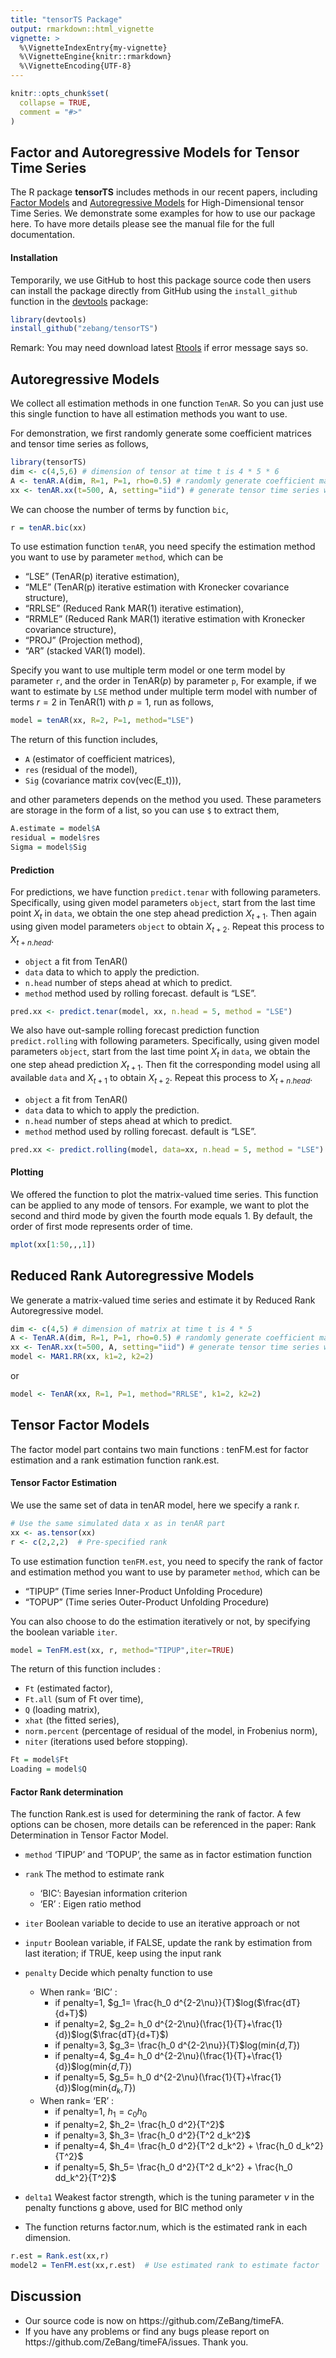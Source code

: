 ```yaml
---
title: "tensorTS Package"
output: rmarkdown::html_vignette
vignette: >
  %\VignetteIndexEntry{my-vignette}
  %\VignetteEngine{knitr::rmarkdown}
  %\VignetteEncoding{UTF-8}
---
```


```r
knitr::opts_chunk$set(
  collapse = TRUE,
  comment = "#>"
)
```

## Factor and Autoregressive Models for Tensor Time Series

The R package **tensorTS** includes methods in our recent papers, including [Factor Models](https://arxiv.org/abs/1905.07530) and [Autoregressive Models](https://arxiv.org/abs/1812.08916) for High-Dimensional tensor Time Series. We demonstrate some examples for how to use our package here. To have more details please see the manual file for the full documentation.

#### Installation

Temporarily, we use GitHub to host this package source code then users can install the package directly from GitHub using the `install_github` function in the [devtools](https://github.com/r-lib/devtools#readme) package:
```r
library(devtools)
install_github("zebang/tensorTS")
```

Remark: You may need download latest [Rtools](https://cran.r-project.org/bin/windows/Rtools/) if error message says so.

## Autoregressive Models

We collect all estimation methods in one function `TenAR`. So you can just use this single function to have all estimation methods you want to use.

For demonstration, we first randomly generate some coefficient matrices and tensor time series as follows,
```r
library(tensorTS)
dim <- c(4,5,6) # dimension of tensor at time t is 4 * 5 * 6
A <- tenAR.A(dim, R=1, P=1, rho=0.5) # randomly generate coefficient matrices with number of terms R = 1
xx <- tenAR.xx(t=500, A, setting="iid") # generate tensor time series with AR(1) structure
```

We can choose the number of terms by function `bic`,

```r
r = tenAR.bic(xx)
```


To use estimation function `tenAR`, you need specify the estimation method you want to use by parameter `method`, which can be

* "LSE" (TenAR(p) iterative estimation), 
* "MLE" (TenAR(p) iterative estimation with Kronecker covariance structure),
* "RRLSE" (Reduced Rank MAR(1) iterative estimation), 
* "RRMLE" (Reduced Rank MAR(1) iterative estimation with Kronecker covariance structure),
* "PROJ" (Projection method),
* "AR" (stacked VAR(1) model).

Specify you want to use multiple term model or one term model by parameter `r`, and the order in TenAR($p$) by parameter `p`, For example, if we want to estimate by `LSE` method under multiple term model with number of terms $r=2$ in TenAR(1) with $p=1$, run as follows,

```r
model = tenAR(xx, R=2, P=1, method="LSE")
```

The return of this function includes,

* `A` (estimator of coefficient matrices), 
* `res` (residual of the model), 
* `Sig` (covariance matrix cov(vec(E_t))), 

and other parameters depends on the method you used. These parameters are storage in the form of a list, so you can use `$` to extract them,

```r
A.estimate = model$A
residual = model$res
Sigma = model$Sig
```

#### Prediction

For predictions, we have function `predict.tenar` with following parameters. Specifically, using given model parameters `object`, start from the last time point $X_t$ in `data`, we obtain the one step ahead prediction $X_{t+1}$. Then again using given model parameters `object` to obtain $X_{t+2}$. Repeat this process to $X_{t + n.head}$. 


* `object` a fit from TenAR()
* `data` data to which to apply the prediction.
* `n.head` number of steps ahead at which to predict.
* `method` method used by rolling forecast. default is "LSE".

```r
pred.xx <- predict.tenar(model, xx, n.head = 5, method = "LSE")
```

We also have out-sample rolling forecast prediction function `predict.rolling` with following parameters. Specifically, using given model parameters `object`, start from the last time point $X_t$ in `data`, we obtain the one step ahead prediction $X_{t+1}$. Then fit the corresponding model using all available `data` and $X_{t+1}$ to obtain $X_{t+2}$. Repeat this process to $X_{t + n.head}$. 

* `object` a fit from TenAR()
* `data` data to which to apply the prediction.
* `n.head` number of steps ahead at which to predict.
* `method` method used by rolling forecast. default is "LSE".


```r
pred.xx <- predict.rolling(model, data=xx, n.head = 5, method = "LSE")
```


#### Plotting

We offered the function to plot the matrix-valued time series. This function can be applied to any mode of tensors. For example, we want to plot the second and third mode by given the fourth mode equals 1. By default, the order of first mode represents order of time.

```r
mplot(xx[1:50,,,1])
```

## Reduced Rank Autoregressive Models

We generate a matrix-valued time series and estimate it by Reduced Rank Autoregressive model.

```R
dim <- c(4,5) # dimension of matrix at time t is 4 * 5 
A <- TenAR.A(dim, R=1, P=1, rho=0.5) # randomly generate coefficient matrices with number of terms R = 1
xx <- TenAR.xx(t=500, A, setting="iid") # generate tensor time series with AR(1) structure
model <- MAR1.RR(xx, k1=2, k2=2)
```
or
```R
model <- TenAR(xx, R=1, P=1, method="RRLSE", k1=2, k2=2)
```


## Tensor Factor Models

The factor model part contains two main functions : tenFM.est for factor estimation and a rank estimation function rank.est.


#### Tensor Factor Estimation

We use the same set of data in tenAR model, here we specify a rank r.
```r
# Use the same simulated data x as in tenAR part
xx <- as.tensor(xx)
r <- c(2,2,2)  # Pre-specified rank
```


To use estimation function `tenFM.est`, you need to specify the rank of factor and estimation method you want to use by parameter `method`, which can be

* "TIPUP" (Time series Inner-Product Unfolding Procedure)
* "TOPUP" (Time series Outer-Product Unfolding Procedure)

You can also choose to do the estimation iteratively or not, by specifying the boolean variable `iter`.


```r
model = TenFM.est(xx, r, method="TIPUP",iter=TRUE)
```

The return of this function includes :

* `Ft` (estimated factor), 
* `Ft.all` (sum of Ft over time), 
* `Q` (loading matrix), 
* `xhat` (the fitted series), 
* `norm.percent` (percentage of residual of the model, in Frobenius norm), 
* `niter` (iterations used before stopping).

```r
Ft = model$Ft
Loading = model$Q
```


#### Factor Rank determination

The function Rank.est is used for determining the rank of factor. A few options can be chosen, more details can be referenced in the paper: Rank Determination in Tensor Factor Model.

* `method` 'TIPUP' and 'TOPUP', the same as in factor estimation function
* `rank` The method to estimate rank
     + 'BIC': Bayesian information criterion
     + 'ER' : Eigen ratio method
* `iter` Boolean variable to decide to use an iterative approach or not
* `inputr` Boolean variable, if FALSE, update the rank by estimation from last iteration; if TRUE, keep using the input rank
* `penalty` Decide which penalty function to use
     + When rank= 'BIC' :
         + if penalty=1, $g_1= \frac{h_0 d^{2-2\nu}}{T}$log($\frac{dT}{d+T}$)
         + if penalty=2, $g_2= h_0 d^{2-2\nu}(\frac{1}{T}+\frac{1}{d})$log($\frac{dT}{d+T}$)
         + if penalty=3, $g_3= \frac{h_0 d^{2-2\nu}}{T}$log(min{$d$,$T$})
         + if penalty=4, $g_4= h_0 d^{2-2\nu}(\frac{1}{T}+\frac{1}{d})$log(min{$d$,$T$})
         + if penalty=5, $g_5= h_0 d^{2-2\nu}(\frac{1}{T}+\frac{1}{d})$log(min{$d_k$,$T$})
     + When rank= 'ER' :
         + if penalty=1, $h_1= c_0 h_0$
         + if penalty=2, $h_2= \frac{h_0 d^2}{T^2}$
         + if penalty=3, $h_3= \frac{h_0 d^2}{T^2 d_k^2}$
         + if penalty=4, $h_4= \frac{h_0 d^2}{T^2 d_k^2} + \frac{h_0 d_k^2}{T^2}$
         + if penalty=5, $h_5= \frac{h_0 d^2}{T^2 d_k^2} + \frac{h_0 dd_k^2}{T^2}$
* `delta1` Weakest factor strength, which is the tuning parameter $\nu$ in the penalty functions g above, used for BIC method only

* The function returns factor.num, which is the estimated rank in each dimension.

```r
r.est = Rank.est(xx,r)
model2 = TenFM.est(xx,r.est)  # Use estimated rank to estimate factor

```


## Discussion

- Our source code is now on https://github.com/ZeBang/timeFA. 
- If you have any problems or find any bugs please report on https://github.com/ZeBang/timeFA/issues. Thank you.


